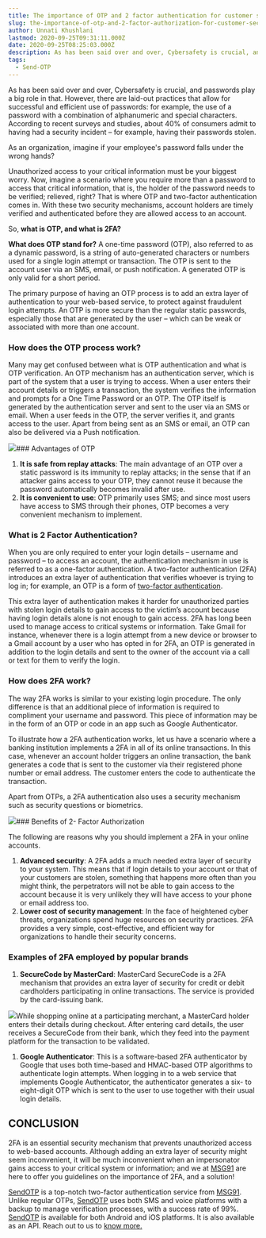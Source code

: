 ```yaml
---
title: The importance of OTP and 2 factor authentication for customer security
slug: the-importance-of-otp-and-2-factor-authorization-for-customer-security
author: Unnati Khushlani
lastmod: 2020-09-25T09:31:11.000Z
date: 2020-09-25T08:25:03.000Z
description: As has been said over and over, Cybersafety is crucial, and passwords play a big role in that. However, there are laid-out practices that allow for successful and efficient use of passwords for example, the use of a password with a combination of alphanumeric and special characters. According to recent surveys and studies, about 40% of consumers admit to having had a security incident – for example, having their passwords stolen.
tags:
  - Send-OTP
---
```


As has been said over and over, Cybersafety is crucial, and passwords play a big role in that. However, there are laid-out practices that allow for successful and efficient use of passwords: for example, the use of a password with a combination of alphanumeric and special characters. According to recent surveys and studies, about 40% of consumers admit to having had a security incident – for example, having their passwords stolen.

As an organization, imagine if your employee's password falls under the wrong hands?

Unauthorized access to your critical information must be your biggest worry. Now, imagine a scenario where you require more than a password to access that critical information, that is, the holder of the password needs to be verified; relieved, right? That is where OTP and two-factor authentication comes in. With these two security mechanisms, account holders are timely verified and authenticated before they are allowed access to an account.  
  
So, **what is OTP, and what is 2FA?**

**What does OTP stand for?** A one-time password (OTP), also referred to as a dynamic password, is a string of auto-generated characters or numbers used for a single login attempt or transaction. The OTP is sent to the account user via an SMS, email, or push notification. A generated OTP is only valid for a short period.

The primary purpose of having an OTP process is to add an extra layer of authentication to your web-based service, to protect against fraudulent login attempts. An OTP is more secure than the regular static passwords, especially those that are generated by the user – which can be weak or associated with more than one account.

###  How does the OTP process work?

Many may get confused between what is OTP authentication and what is OTP verification. An OTP mechanism has an authentication server, which is part of the system that a user is trying to access. When a user enters their account details or triggers a transaction, the system verifies the information and prompts for a One Time Password or an OTP. The OTP itself is generated by the authentication server and sent to the user via an SMS or email. When a user feeds in the OTP, the server verifies it, and grants access to the user. Apart from being sent as an SMS or email, an OTP can also be delivered via a Push notification.

![](https://images-msg91.s3.ap-south-1.amazonaws.com/2020/09/Group-18525.png)### Advantages of OTP

1. **It is safe from replay attacks**: The main advantage of an OTP over a static password is its immunity to replay attacks; in the sense that if an attacker gains access to your OTP, they cannot reuse it because the password automatically becomes invalid after use.
2. **It is convenient to use**: OTP primarily uses SMS; and since most users have access to SMS through their phones, OTP becomes a very convenient mechanism to implement.

### What is 2 Factor Authentication?

When you are only required to enter your login details – username and password – to access an account, the authentication mechanism in use is referred to as a one-factor authentication. A two-factor authentication (2FA) introduces an extra layer of authentication that verifies whoever is trying to log in; for example, an OTP is a form of [two-factor authentication](__GHOST_URL__/sendotp-best-practices-for-two-factor-authentication/).

This extra layer of authentication makes it harder for unauthorized parties with stolen login details to gain access to the victim’s account because having login details alone is not enough to gain access. 2FA has long been used to manage access to critical systems or information. Take Gmail for instance, whenever there is a login attempt from a new device or browser to a Gmail account by a user who has opted in for 2FA, an OTP is generated in addition to the login details and sent to the owner of the account via a call or text for them to verify the login.

### How does 2FA work?

The way 2FA works is similar to your existing login procedure. The only difference is that an additional piece of information is required to compliment your username and password. This piece of information may be in the form of an OTP or code in an app such as Google Authenticator.

To illustrate how a 2FA authentication works, let us have a scenario where a banking institution implements a 2FA in all of its online transactions. In this case, whenever an account holder triggers an online transaction, the bank generates a code that is sent to the customer via their registered phone number or email address. The customer enters the code to authenticate the transaction.

Apart from OTPs, a 2FA authentication also uses a security mechanism such as security questions or biometrics.

![](https://images-msg91.s3.ap-south-1.amazonaws.com/2020/09/Group-18528.png)### Benefits of 2- Factor Authorization

The following are reasons why you should implement a 2FA in your online accounts.

1. **Advanced security**: A 2FA adds a much needed extra layer of security to your system. This means that if login details to your account or that of your customers are stolen, something that happens more often than you might think, the perpetrators will not be able to gain access to the account because it is very unlikely they will have access to your phone or email address too.
2. **Lower cost of security management**: In the face of heightened cyber threats, organizations spend huge resources on security practices. 2FA provides a very simple, cost-effective, and efficient way for organizations to handle their security concerns.

### Examples of 2FA employed by popular brands

1. **SecureCode by MasterCard**: MasterCard SecureCode is a 2FA mechanism that provides an extra layer of security for credit or debit cardholders participating in online transactions. The service is provided by the card-issuing bank.

![](https://images-msg91.s3.ap-south-1.amazonaws.com/2020/09/LinkedIn-Post---4.png)While shopping online at a participating merchant, a MasterCard holder enters their details during checkout. After entering card details, the user receives a SecureCode from their bank, which they feed into the payment platform for the transaction to be validated.

1. **Google Authenticator**: This is a software-based 2FA authenticator by Google that uses both time-based and HMAC-based OTP algorithms to authenticate login attempts. When logging in to a web service that implements Google Authenticator, the authenticator generates a six- to eight-digit OTP which is sent to the user to use together with their usual login details.

CONCLUSION
----------

2FA is an essential security mechanism that prevents unauthorized access to web-based accounts. Although adding an extra layer of security might seem inconvenient, it will be much inconvenient when an impersonator gains access to your critical system or information; and we at [MSG91](https://msg91.com/) are here to offer you guidelines on the importance of 2FA, and a solution!

[SendOTP](https://msg91.com/send-otp/) is a top-notch two-factor authentication service from [MSG91](https://msg91.com/). Unlike regular OTPs, [SendOTP](https://msg91.com/send-otp/) uses both SMS and voice platforms with a backup to manage verification processes, with a success rate of 99%. [SendOTP](https://msg91.com/send-otp/) is available for both Android and iOS platforms. It is also available as an API. Reach out to us to [know more.](https://help.msg91.com/category/168-sendotp)

